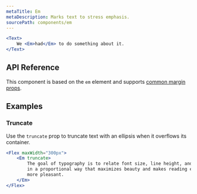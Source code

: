 ```yaml
---
metaTitle: Em
metaDescription: Marks text to stress emphasis.
sourcePath: components/em
---
```


```jsx live=true
<Text>
	We <Em>had</Em> to do something about it.
</Text>
```

## API Reference

This component is based on the `em` element and supports [common margin props](/research/docs/overview/layout#margin-props).

<ThemesPropsTable defs="emPropDefs" />

## Examples

### Truncate

Use the `truncate` prop to truncate text with an ellipsis when it overflows its container.

```jsx live=true line=2
<Flex maxWidth="300px">
	<Em truncate>
		The goal of typography is to relate font size, line height, and line width
		in a proportional way that maximizes beauty and makes reading easier and
		more pleasant.
	</Em>
</Flex>
```
